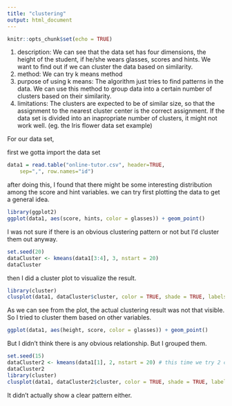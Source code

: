 ```yaml
---
title: "clustering"
output: html_document
---
```

```r
knitr::opts_chunk$set(echo = TRUE)
```
1. description:
We can see that the data set has four dimensions, the height of the student, if he/she wears glasses, scores and hints. 
We want to find out if we can cluster the data based on similarity. 
2. method:
We can try k means method
3. purpose of using k means:
The algorithm just tries to find patterns in the data. We can use this method to group data into a certain number of clusters based on their similarity.
4. limitations:
The clusters are expected to be of similar size, so that the assignment to the nearest cluster center is the correct assignment. If the data set is divided into an inapropriate number of clusters, it might not work well. (eg. the Iris flower data set example)

For our data set,

first we gotta import the data set
```r
data1 = read.table("online-tutor.csv", header=TRUE, 
  	sep=",", row.names="id")
```
after doing this, I found that there might be some interesting distribution among the score and hint variables.
we can try first plotting the data to get a general idea.
```r
library(ggplot2)
ggplot(data1, aes(score, hints, color = glasses)) + geom_point()
```
I was not sure if there is an obvious clustering pattern or not but I'd cluster them out anyway. 
```r
set.seed(20)
dataCluster <- kmeans(data1[3:4], 3, nstart = 20)
dataCluster
```
then I did a cluster plot to visualize the result. 
```r
library(cluster)
clusplot(data1, dataCluster$cluster, color = TRUE, shade = TRUE, labels = 2, lines = 0)
```
As we can see from the plot, the actual clustering result was not that visible.
So I tried to cluster them based on other variables.
```r
ggplot(data1, aes(height, score, color = glasses)) + geom_point()
```
But I didn't think there is any obvious relationship.
But I grouped them. 
```r
set.seed(15)
dataCluster2 <- kmeans(data1[1], 2, nstart = 20) # this time we try 2 clusters. 
dataCluster2
library(cluster)
clusplot(data1, dataCluster2$cluster, color = TRUE, shade = TRUE, labels = 2, lines = 0)
```
It didn't actually show a clear pattern either. 



